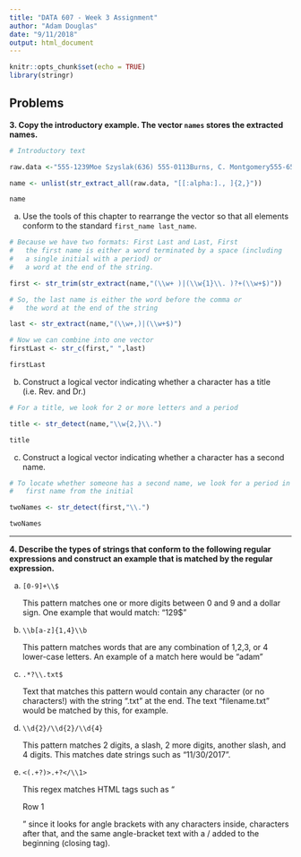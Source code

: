 ```yaml
---
title: "DATA 607 - Week 3 Assignment"
author: "Adam Douglas"
date: "9/11/2018"
output: html_document
---
```


```r
knitr::opts_chunk$set(echo = TRUE)
library(stringr)
```

## Problems

**3. Copy the introductory example. The vector `names` stores the extracted names.**

```r
# Introductory text

raw.data <-"555-1239Moe Szyslak(636) 555-0113Burns, C. Montgomery555-6542Rev. Timothy Lovejoy555 8904Ned Flanders636-555-3226Simpson, Homer5553642Dr. Julius Hibbert"

name <- unlist(str_extract_all(raw.data, "[[:alpha:]., ]{2,}"))

name
```

(a) Use the tools of this chapter to rearrange the vector so that all elements conform to the standard `first_name last_name`.

```r
# Because we have two formats: First Last and Last, First
#   the first name is either a word terminated by a space (including 
#   a single initial with a period) or
#   a word at the end of the string.

first <- str_trim(str_extract(name,"(\\w+ )|(\\w{1}\\. )?+(\\w+$)"))

# So, the last name is either the word before the comma or
#   the word at the end of the string

last <- str_extract(name,"(\\w+,)|(\\w+$)")

# Now we can combine into one vector
firstLast <- str_c(first," ",last)

firstLast
```

(b) Construct a logical vector indicating whether a character has a title (i.e. Rev. and Dr.)

```r
# For a title, we look for 2 or more letters and a period

title <- str_detect(name,"\\w{2,}\\.")

title
```

(c) Construct a logical vector indicating whether a character has a second name.

```r
# To locate whether someone has a second name, we look for a period in the
#   first name from the initial

twoNames <- str_detect(first,"\\.")

twoNames
```

***

**4. Describe the types of strings that conform to the following regular expressions and construct an example that is matched by the regular expression.**

(a) `[0-9]+\\$`
    
    This pattern matches one or more digits between 0 and 9 and a dollar sign. One example that would match: "129$"

(b) `\\b[a-z]{1,4}\\b`
    
    This pattern matches words that are any combination of 1,2,3, or 4 lower-case letters. An example of a match here would be "adam"

(c) `.*?\\.txt$`
    
    Text that matches this pattern would contain any character (or no characters!) with the string ".txt" at the end. The text "filename.txt" would be matched by this, for example.

(d) `\\d{2}/\\d{2}/\\d{4}`

    This pattern matches 2 digits, a slash, 2 more digits, another slash, and 4 digits. This matches date strings such as "11/30/2017".

(e) `<(.+?)>.+?</\\1>`

    This regex matches HTML tags such as "<tr>Row 1</tr>" since it looks for angle brackets with any characters inside, characters after that, and the same angle-bracket text with a / added to the beginning (closing tag).


